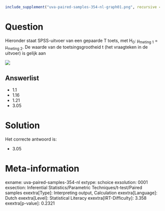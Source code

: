 ```r
include_supplement("uva-paired-samples-354-nl-graph01.png", recursive = TRUE)
```

Question
========

Hieronder staat SPSS-uitvoer van een gepaarde T toets, met H~0~:
μ~meting\ 1~ = μ~meting\ 2~. De waarde van de toetsingsgrootheid t (het
vraagteken in de uitvoer) is gelijk aan


![](uva-paired-samples-354-nl-graph01.png)

Answerlist
----------

* 1.1
* 1.16
* 1.21
* 3.05

Solution
========

Het correcte antwoord is: 

* 3.05

Meta-information
================
exname: uva-paired-samples-354-nl
extype: schoice
exsolution: 0001
exsection: Inferential Statistics/Parametric Techniques/t-test/Paired samples
exextra[Type]: Interpreting output, Calculation
exextra[Language]: Dutch
exextra[Level]: Statistical Literacy
exextra[IRT-Difficulty]: 3.358
exextra[p-value]: 0.2321
